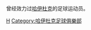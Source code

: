 {{Catnav|頁面分類|...|各國足球|克羅地亞足球|效力克羅地亞球會的球員}}
{{Catnav|頁面分類|...|各國足球|克羅地亞足球|克羅地亞足球俱樂部‎|哈伊杜克足球俱樂部‎}}

曾经效力过[[哈伊杜克足球俱乐部|哈伊杜克]]的足球运动员。

[[Category:效力克羅地亞球會的球員|H]]
[[Category:哈伊杜克足球俱樂部‎|Category:哈伊杜克足球俱樂部‎]]